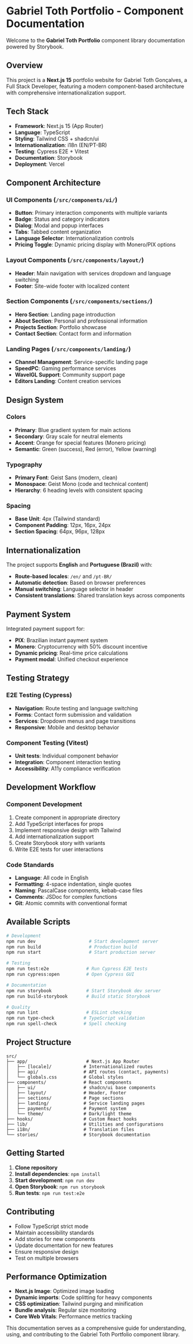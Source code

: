 
<Meta title="Gabriel Toth Portfolio/Introduction" />

# Gabriel Toth Portfolio - Component Documentation

Welcome to the **Gabriel Toth Portfolio** component library documentation powered by Storybook.

## Overview

This project is a **Next.js 15** portfolio website for Gabriel Toth Gonçalves, a Full Stack Developer, featuring a modern component-based architecture with comprehensive internationalization support.

## Tech Stack

- **Framework**: Next.js 15 (App Router)
- **Language**: TypeScript
- **Styling**: Tailwind CSS + shadcn/ui
- **Internationalization**: i18n (EN/PT-BR)
- **Testing**: Cypress E2E + Vitest
- **Documentation**: Storybook
- **Deployment**: Vercel

## Component Architecture

### UI Components (`/src/components/ui/`)

- **Button**: Primary interaction components with multiple variants
- **Badge**: Status and category indicators
- **Dialog**: Modal and popup interfaces
- **Tabs**: Tabbed content organization
- **Language Selector**: Internationalization controls
- **Pricing Toggle**: Dynamic pricing display with Monero/PIX options

### Layout Components (`/src/components/layout/`)

- **Header**: Main navigation with services dropdown and language switching
- **Footer**: Site-wide footer with localized content

### Section Components (`/src/components/sections/`)

- **Hero Section**: Landing page introduction
- **About Section**: Personal and professional information
- **Projects Section**: Portfolio showcase
- **Contact Section**: Contact form and information

### Landing Pages (`/src/components/landing/`)

- **Channel Management**: Service-specific landing page
- **SpeedPC**: Gaming performance services
- **WaveIGL Support**: Community support page
- **Editors Landing**: Content creation services

## Design System

### Colors

- **Primary**: Blue gradient system for main actions
- **Secondary**: Gray scale for neutral elements
- **Accent**: Orange for special features (Monero pricing)
- **Semantic**: Green (success), Red (error), Yellow (warning)

### Typography

- **Primary Font**: Geist Sans (modern, clean)
- **Monospace**: Geist Mono (code and technical content)
- **Hierarchy**: 6 heading levels with consistent spacing

### Spacing

- **Base Unit**: 4px (Tailwind standard)
- **Component Padding**: 12px, 16px, 24px
- **Section Spacing**: 64px, 96px, 128px

## Internationalization

The project supports **English** and **Portuguese (Brazil)** with:

- **Route-based locales**: `/en/` and `/pt-BR/`
- **Automatic detection**: Based on browser preferences
- **Manual switching**: Language selector in header
- **Consistent translations**: Shared translation keys across components

## Payment System

Integrated payment support for:

- **PIX**: Brazilian instant payment system
- **Monero**: Cryptocurrency with 50% discount incentive
- **Dynamic pricing**: Real-time price calculations
- **Payment modal**: Unified checkout experience

## Testing Strategy

### E2E Testing (Cypress)

- **Navigation**: Route testing and language switching
- **Forms**: Contact form submission and validation
- **Services**: Dropdown menus and page transitions
- **Responsive**: Mobile and desktop behavior

### Component Testing (Vitest)

- **Unit tests**: Individual component behavior
- **Integration**: Component interaction testing
- **Accessibility**: A11y compliance verification

## Development Workflow

### Component Development

1. Create component in appropriate directory
2. Add TypeScript interfaces for props
3. Implement responsive design with Tailwind
4. Add internationalization support
5. Create Storybook story with variants
6. Write E2E tests for user interactions

### Code Standards

- **Language**: All code in English
- **Formatting**: 4-space indentation, single quotes
- **Naming**: PascalCase components, kebab-case files
- **Comments**: JSDoc for complex functions
- **Git**: Atomic commits with conventional format

## Available Scripts

```bash
# Development
npm run dev                    # Start development server
npm run build                  # Production build
npm run start                  # Start production server

# Testing
npm run test:e2e              # Run Cypress E2E tests
npm run cypress:open          # Open Cypress GUI

# Documentation
npm run storybook             # Start Storybook dev server
npm run build-storybook       # Build static Storybook

# Quality
npm run lint                  # ESLint checking
npm run type-check           # TypeScript validation
npm run spell-check          # Spell checking
```

## Project Structure

```
src/
├── app/                      # Next.js App Router
│   ├── [locale]/            # Internationalized routes
│   ├── api/                 # API routes (contact, payments)
│   └── globals.css          # Global styles
├── components/              # React components
│   ├── ui/                  # shadcn/ui base components
│   ├── layout/              # Header, Footer
│   ├── sections/            # Page sections
│   ├── landing/             # Service landing pages
│   ├── payments/            # Payment system
│   └── theme/               # Dark/light theme
├── hooks/                   # Custom React hooks
├── lib/                     # Utilities and configurations
├── i18n/                    # Translation files
└── stories/                 # Storybook documentation
```

## Getting Started

1. **Clone repository**
2. **Install dependencies**: `npm install`
3. **Start development**: `npm run dev`
4. **Open Storybook**: `npm run storybook`
5. **Run tests**: `npm run test:e2e`

## Contributing

- Follow TypeScript strict mode
- Maintain accessibility standards
- Add stories for new components
- Update documentation for new features
- Ensure responsive design
- Test on multiple browsers

## Performance Optimization

- **Next.js Image**: Optimized image loading
- **Dynamic imports**: Code splitting for heavy components
- **CSS optimization**: Tailwind purging and minification
- **Bundle analysis**: Regular size monitoring
- **Core Web Vitals**: Performance metrics tracking

This documentation serves as a comprehensive guide for understanding, using, and contributing to the Gabriel Toth Portfolio component library.
